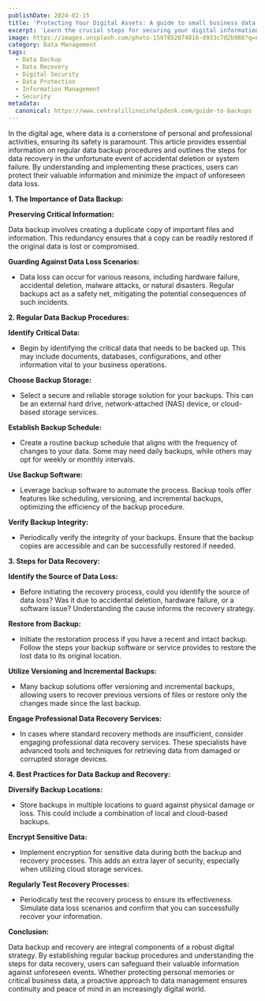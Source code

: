 ```yaml
---
publishDate: 2024-02-15
title: 'Protecting Your Digital Assets: A guide to small business data security'
excerpt: 'Learn the crucial steps for securing your digital information with our comprehensive guide on data backup and recovery. Discover best practices for regular backups, the importance of redundancy, and effective recovery strategies to safeguard against data loss.'
image: https://images.unsplash.com/photo-1597852074816-d933c7d2b988?q=80&w=2370&auto=format&fit=crop&ixlib=rb-4.0.3&ixid=M3wxMjA3fDB8MHxwaG90by1wYWdlfHx8fGVufDB8fHx8fA%3D%3D
category: Data Management
tags:
  - Data Backup
  - Data Recovery
  - Digital Security
  - Data Protection
  - Information Management
  - Security
metadata:
  canonical: https://www.centralillinoishelpdesk.com/guide-to-backups
---
```


In the digital age, where data is a cornerstone of personal and professional activities, ensuring its safety is paramount. This article provides essential information on regular data backup procedures and outlines the steps for data recovery in the unfortunate event of accidental deletion or system failure. By understanding and implementing these practices, users can protect their valuable information and minimize the impact of unforeseen data loss.

**1. The Importance of Data Backup:**

**Preserving Critical Information:**

Data backup involves creating a duplicate copy of important files and information. This redundancy ensures that a copy can be readily restored if the original data is lost or compromised.

**Guarding Against Data Loss Scenarios:**

- Data loss can occur for various reasons, including hardware failure, accidental deletion, malware attacks, or natural disasters. Regular backups act as a safety net, mitigating the potential consequences of such incidents.

**2. Regular Data Backup Procedures:**

**Identify Critical Data:**

- Begin by identifying the critical data that needs to be backed up. This may include documents, databases, configurations, and other information vital to your business operations.

**Choose Backup Storage:**

- Select a secure and reliable storage solution for your backups. This can be an external hard drive, network-attached (NAS) device, or cloud-based storage services.

**Establish Backup Schedule:**

- Create a routine backup schedule that aligns with the frequency of changes to your data. Some may need daily backups, while others may opt for weekly or monthly intervals.

**Use Backup Software:**

- Leverage backup software to automate the process. Backup tools offer features like scheduling, versioning, and incremental backups, optimizing the efficiency of the backup procedure.

**Verify Backup Integrity:**

- Periodically verify the integrity of your backups. Ensure that the backup copies are accessible and can be successfully restored if needed.

**3. Steps for Data Recovery:**

**Identify the Source of Data Loss:**

- Before initiating the recovery process, could you identify the source of data loss? Was it due to accidental deletion, hardware failure, or a software issue? Understanding the cause informs the recovery strategy.

**Restore from Backup:**

- Initiate the restoration process if you have a recent and intact backup. Follow the steps your backup software or service provides to restore the lost data to its original location.

**Utilize Versioning and Incremental Backups:**

- Many backup solutions offer versioning and incremental backups, allowing users to recover previous versions of files or restore only the changes made since the last backup.

**Engage Professional Data Recovery Services:**

- In cases where standard recovery methods are insufficient, consider engaging professional data recovery services. These specialists have advanced tools and techniques for retrieving data from damaged or corrupted storage devices.

**4. Best Practices for Data Backup and Recovery:**

**Diversify Backup Locations:**

- Store backups in multiple locations to guard against physical damage or loss. This could include a combination of local and cloud-based backups.

**Encrypt Sensitive Data:**

- Implement encryption for sensitive data during both the backup and recovery processes. This adds an extra layer of security, especially when utilizing cloud storage services.

**Regularly Test Recovery Processes:**

- Periodically test the recovery process to ensure its effectiveness. Simulate data loss scenarios and confirm that you can successfully recover your information.

**Conclusion:**

Data backup and recovery are integral components of a robust digital strategy. By establishing regular backup procedures and understanding the steps for data recovery, users can safeguard their valuable information against unforeseen events. Whether protecting personal memories or critical business data, a proactive approach to data management ensures continuity and peace of mind in an increasingly digital world.
